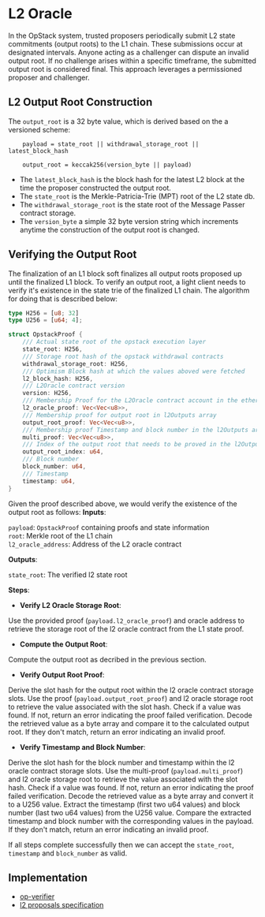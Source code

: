 # L2 Oracle

In the OpStack system, trusted proposers periodically submit L2 state commitments (output roots) to the L1 chain. 
These submissions occur at designated intervals. Anyone acting as a challenger can dispute an invalid output root. 
If no challenge arises within a specific timeframe, the submitted output root is considered final. This approach leverages a permissioned proposer and challenger.  

## L2 Output Root Construction
The `output_root` is a 32 byte value, which is derived based on the a versioned scheme:

```
    payload = state_root || withdrawal_storage_root || latest_block_hash

    output_root = keccak256(version_byte || payload)
```

* The `latest_block_hash` is the block hash for the latest L2 block at the time the proposer constructed the output root.
* The `state_root` is the Merkle-Patricia-Trie (MPT) root of the L2 state db.
* The `withdrawal_storage_root` is the state root of the Message Passer contract storage.
* The `version_byte`  a simple 32 byte version string which increments anytime the construction of the output root is changed.

## Verifying the Output Root

The finalization of an L1 block soft finalizes all output roots proposed up until the finalized L1 block.
To verify an output root, a light client needs to verify it's existence in the state trie of the finalized L1 chain.
The algorithm for doing that is described below:  

```rust
type H256 = [u8; 32]
type U256 = [u64; 4];

struct OpstackProof {
	/// Actual state root of the opstack execution layer
	state_root: H256,
	/// Storage root hash of the opstack withdrawal contracts
	withdrawal_storage_root: H256,
	/// Optimism Block hash at which the values aboved were fetched
	l2_block_hash: H256,
	/// L2Oracle contract version
	version: H256,
	/// Membership Proof for the L2Oracle contract account in the ethereum world trie
	l2_oracle_proof: Vec<Vec<u8>>,
	/// Membership proof for output root in l2Outputs array
	output_root_proof: Vec<Vec<u8>>,
	/// Membership proof Timestamp and block number in the l2Outputs array
	multi_proof: Vec<Vec<u8>>,
	/// Index of the output root that needs to be proved in the l2Outputs array
	output_root_index: u64,
	/// Block number
	block_number: u64,
	/// Timestamp
	timestamp: u64,
}
```
Given the proof described above, we would verify the existence of the output root as follows:
**Inputs**:  

`payload`: `OpstackProof` containing proofs and state information  
`root`: Merkle root of the L1 chain  
`l2_oracle_address`: Address of the L2 oracle contract  

**Outputs**:  

`state_root`: The verified l2 state root

**Steps**:  

*   **Verify L2 Oracle Storage Root**:  

Use the provided proof (`payload.l2_oracle_proof`) and oracle address to retrieve the storage root of the l2 oracle contract from the L1 state proof.

*   **Compute the Output Root**:

Compute the output root as decribed in the previous section.  

*   **Verify Output Root Proof**:

Derive the slot hash for the output root within the l2 oracle contract storage slots.
Use the proof (`payload.output_root_proof`) and l2 oracle storage root to retrieve the value associated with the slot hash.
Check if a value was found. If not, return an error indicating the proof failed verification.
Decode the retrieved value as a byte array and compare it to the calculated output root. If they don't match, return an error indicating an invalid proof.

*   **Verify Timestamp and Block Number**:

Derive the slot hash for the block number and timestamp within the l2 oracle contract storage slots.
Use the multi-proof (`payload.multi_proof`) and l2 oracle storage root to retrieve the value associated with the slot hash.
Check if a value was found. If not, return an error indicating the proof failed verification.
Decode the retrieved value as a byte array and convert it to a U256 value.
Extract the timestamp (first two u64 values) and block number (last two u64 values) from the U256 value.
Compare the extracted timestamp and block number with the corresponding values in the payload. If they don't match, return an error indicating an invalid proof.

If all steps complete successfully then we can accept the `state_root`, `timestamp` and `block_number` as valid.


## Implementation

- [op-verifier](https://github.com/polytope-labs/hyperbridge/blob/main/modules/ismp/clients/optimism/src/lib.rs)
- [l2 proposals specification](https://specs.optimism.io/protocol/proposals.html)